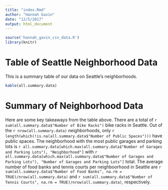 ```yaml
---
title: "index.Rmd"
author: "Hannah Gavin"
date: "12/5/2017"
output: html_document
---
```


```r
source('hannah_gavin_csv_data.R')
library(knitr)
```
# Table of Seattle Neighborhood Data
This is a summary table of our data on Seattle's neighborhoods.

```r
kable(all.summary.data)
```

# Summary of Neighborhood Data

Here are some key takeaways from the table above. There are a total of `r sum(all.summary.data$"Number of Bike Racks")` bike racks in Seattle. Out of the `r nrow(all.summary.data)` neighborhoods, only `r length(which(!is.na(all.summary.data$"Number of Public Spaces")))` have public spaces. The neighborhood with the most public garages and parking lots is `r all.summary.data[which.max(all.summary.data$"Number of Garages and Parking Lots"), "Neighborhood"]` with `r all.summary.data[which.max(all.summary.data$"Number of Garages and Parking Lots"), "Number of Garages and Parking Lots"]` total. The average number of food banks and tennis courts per neighboorhood in Seattle are `r sum(all.summary.data$"Number of Food Banks", na.rm = TRUE)/nrow(all.summary.data)` and `r sum(all.summary.data$"Number of Tennis Courts", na.rm = TRUE)/nrow(all.summary.data)`, respectively.

